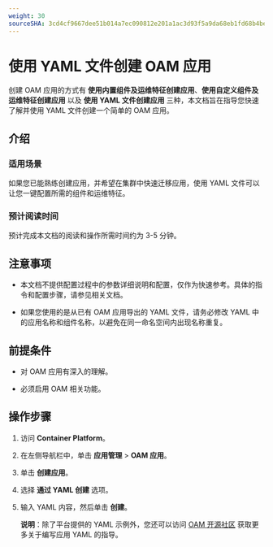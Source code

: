 ```yaml
---
weight: 30
sourceSHA: 3cd4cf9667dee51b014a7ec090812e201a1ac3d93f5a9da68eb1fd68b4bedd70
---
```


# 使用 YAML 文件创建 OAM 应用

创建 OAM 应用的方式有 **使用内置组件及运维特征创建应用**、**使用自定义组件及运维特征创建应用** 以及 **使用 YAML 文件创建应用** 三种，本文档旨在指导您快速了解并使用 YAML 文件创建一个简单的 OAM 应用。

## 介绍

### 适用场景

如果您已能熟练创建应用，并希望在集群中快速迁移应用，使用 YAML 文件可以让您一键配置所需的组件和运维特征。

### 预计阅读时间

预计完成本文档的阅读和操作所需时间约为 3-5 分钟。

## 注意事项

- 本文档不提供配置过程中的参数详细说明和配置，仅作为快速参考。具体的指令和配置步骤，请参见相关文档。

- 如果您使用的是从已有 OAM 应用导出的 YAML 文件，请务必修改 YAML 中的应用名称和组件名称，以避免在同一命名空间内出现名称重复。

## 前提条件

- 对 OAM 应用有深入的理解。

- 必须启用 OAM 相关功能。

## 操作步骤

1. 访问 **Container Platform**。

2. 在左侧导航栏中，单击 **应用管理** > **OAM 应用**。

3. 单击 **创建应用**。

4. 选择 **通过 YAML 创建** 选项。

5. 输入 YAML 内容，然后单击 **创建**。

   **说明**：除了平台提供的 YAML 示例外，您还可以访问 [OAM 开源社区](https://github.com/oam-dev/spec/blob/master/7.application.md) 获取更多关于编写应用 YAML 的指导。
